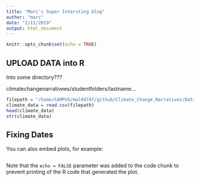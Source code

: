 ```yaml
---
title: "Marc's Super Intersting blog"
author: "marc"
date: "2/11/2019"
output: html_document
---
```


```r
knitr::opts_chunk$set(echo = TRUE)
```

## UPLOAD DATA into R

Into some directory???

climatechangenarrativees/studentfolders/lastname...

```r
filepath = "/home/CAMPUS/mwl04747/github/Climate_Change_Narratives/Data/SP18/choi_aberdeen station_data.csv"
climate_data = read.csv(filepath)
head(climate_data)
str(climate_data)
```

## Fixing Dates

You can also embed plots, for example:

```r

```

Note that the `echo = FALSE` parameter was added to the code chunk to prevent printing of the R code that generated the plot.

